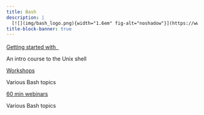 ```yaml
---
title: Bash
description: |
  [![](img/bash_logo.png){width="1.6em" fig-alt="noshadow"}](https://www.gnu.org/software/bash/) &nbsp;scripting & modern command line utilities
title-block-banner: true
---
```


:::{layout="[[5, 5], [5, -5]]"}

:::{.card2 .mb-3}

:::{.card-body2}

[Getting started with &nbsp;![](img/bash_logo.png){width="1.2em" fig-alt="noshadow"}](top_intro.qmd){.card-title2 .stretched-link}

[An intro course to the Unix shell]{.text-muted}

:::

:::

:::{.card3 .mb-3}

:::{.card-body2}

[Workshops](intro_scripting.qmd){.card-title2 .stretched-link}

[Various Bash topics]{.text-muted}

:::

:::

:::{.card3 .mb-3}

:::{.card-body2}

[60 min webinars](tools1.qmd){.card-title2 .stretched-link}

[Various Bash topics]{.text-muted}

:::

:::

::::
